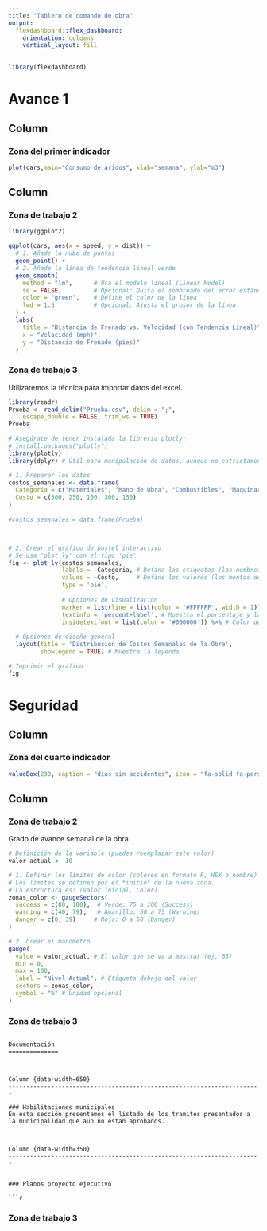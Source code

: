 ```yaml
---
title: "Tablero de comando de obra"
output: 
  flexdashboard::flex_dashboard:
    orientation: columns
    vertical_layout: fill
---
```


```r
library(flexdashboard)
```

Avance 1
=====================================



Column {data-width=650}
-----------------------------------------------------------------------

### Zona del primer indicador

```r
plot(cars,main="Consumo de aridos", xlab="semana", ylab="m3")
```

Column {data-width=350}
-----------------------------------------------------------------------

### Zona de trabajo 2

```r
library(ggplot2)

ggplot(cars, aes(x = speed, y = dist)) +
  # 1. Añade la nube de puntos
  geom_point() +
  # 2. Añade la línea de tendencia lineal verde
  geom_smooth(
    method = "lm",      # Usa el modelo lineal (Linear Model)
    se = FALSE,         # Opcional: Quita el sombreado del error estándar
    color = "green",    # Define el color de la línea
    lwd = 1.5           # Opcional: Ajusta el grosor de la línea
  ) +
  labs(
    title = "Distancia de Frenado vs. Velocidad (con Tendencia Lineal)",
    x = "Velocidad (mph)",
    y = "Distancia de Frenado (pies)"
  )
```

### Zona de trabajo 3

Utilizaremos la técnica para importar datos del excel.


```r
library(readr)
Prueba <- read_delim("Prueba.csv", delim = ";", 
    escape_double = FALSE, trim_ws = TRUE)
Prueba
```





```r
# Asegúrate de tener instalada la librería plotly:
# install.packages("plotly") 
library(plotly)
library(dplyr) # Útil para manipulación de datos, aunque no estrictamente necesaria aquí

# 1. Preparar los datos
costos_semanales <- data.frame(
  Categoria = c("Materiales", "Mano de Obra", "Combustibles", "Maquinarias", "Mantenimiento"),
  Costo = c(500, 250, 100, 300, 150)
)
      
#costos_semanales = data.frame(Prueba)



# 2. Crear el gráfico de pastel interactivo
# Se usa 'plot_ly' con el tipo 'pie'
fig <- plot_ly(costos_semanales,
               labels = ~Categoria, # Define las etiquetas (los nombres de los costos)
               values = ~Costo,     # Define los valores (los montos de los costos)
               type = 'pie',
               
               # Opciones de visualización
               marker = list(line = list(color = '#FFFFFF', width = 1)), # Borde blanco entre porciones
               textinfo = 'percent+label', # Muestra el porcentaje y la etiqueta dentro de la porción
               insidetextfont = list(color = '#000000')) %>% # Color de la fuente interna (negro)
  
  # Opciones de diseño general
  layout(title = 'Distribución de Costos Semanales de la Obra',
         showlegend = TRUE) # Muestra la leyenda

# Imprimir el gráfico
fig
```

Seguridad
==============





Column {data-width=300}
-----------------------------------------------------------------------

### Zona del cuarto indicador

```r
valueBox(230, caption = "días sin accidentes", icon = "fa-solid fa-person-falling-burst")
```


Column {data-width=700}
-----------------------------------------------------------------------

### Zona de trabajo 2

Grado de avance semanal de la obra.


```r
# Definición de la variable (puedes reemplazar este valor)
valor_actual <- 10 

# 1. Definir los límites de color (colores en formato R, HEX o nombre)
# Los límites se definen por el *inicio* de la nueva zona.
# La estructura es: (Valor inicial, Color)
zonas_color <- gaugeSectors(
  success = c(80, 100),  # Verde: 75 a 100 (Success)
  warning = c(40, 79),   # Amarillo: 50 a 75 (Warning)
  danger = c(0, 39)     # Rojo: 0 a 50 (Danger)
)

# 2. Crear el manómetro
gauge(
  value = valor_actual, # El valor que se va a mostrar (ej. 65)
  min = 0,
  max = 100,
  label = "Nivel Actual", # Etiqueta debajo del valor
  sectors = zonas_color,
  symbol = "%" # Unidad opcional
)
```

### Zona de trabajo 3



```

Documentación 
==============



Column {data-width=650}
-----------------------------------------------------------------------

### Habilitaciones municipales
En esta sección presentamos el listado de los tramites presentados a la municipalidad que aun no estan aprobados.



Column {data-width=350}
-----------------------------------------------------------------------


### Planos proyecto ejecutivo

```r

```

### Zona de trabajo 3

```r

```

